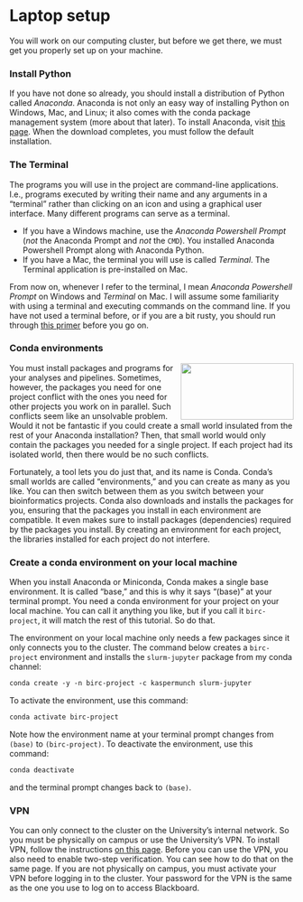 
# Laptop setup

You will work on our computing cluster, but before we get there, we must get you properly set up on your machine.

### Install Python

If you have not done so already, you should install a distribution of Python called *Anaconda*. Anaconda is not only an easy way of installing Python on Windows, Mac, and Linux; it also comes with the conda package management system (more about that later). To install Anaconda, visit  [this page](https://www.anaconda.com/download). When the download completes, you must follow the default installation.

### The Terminal

The programs you will use in the project are command-line applications. I.e., programs executed by writing their name and any arguments in a "terminal" rather than clicking on an icon and using a graphical user interface. Many different programs can serve as a terminal.

- If you have a Windows machine, use the *Anaconda Powershell Prompt* (*not* the Anaconda Prompt and *not* the `CMD`). You installed Anaconda Powershell Prompt along with Anaconda Python. 
- If you have a Mac, the terminal you will use is called *Terminal*. The Terminal application is pre-installed on Mac. 

From now on, whenever I refer to the terminal, I mean *Anaconda Powershell Prompt* on Windows and *Terminal* on Mac. I will assume some familiarity with using a terminal and executing commands on the command line. If you have not used a terminal before, or if you are a bit rusty, you should run through [this primer](https://lifehacker.com/5633909/who-needs-a-mouse-learn-to-use-the-command-line-for-almost-anything) before you go on.

### Conda environments

<img src="https://docs.conda.io/en/latest/_images/conda_logo.svg" align="right" width="200" height="100" />

You must install packages and programs for your analyses and pipelines. Sometimes, however, the packages you need for one project conflict with the ones you need for other projects you work on in parallel. Such conflicts seem like an unsolvable problem. Would it not be fantastic if you could create a small world insulated from the rest of your Anaconda installation? Then, that small world would only contain the packages you needed for a single project. If each project had its isolated world, then there would be no such conflicts. 

Fortunately, a tool lets you do just that, and its name is Conda. Conda's small worlds are called "environments," and you can create as many as you like. You can then switch between them as you switch between your bioinformatics projects. Conda also downloads and installs the packages for you, ensuring that the packages you install in each environment are compatible. It even makes sure to install packages (dependencies) required by the packages you install. By creating an environment for each project, the libraries installed for each project do not interfere.

### Create a conda environment on your local machine

When you install Anaconda or Miniconda, Conda makes a single base environment. It is called "base," and this is why it says "(base)" at your terminal prompt. You need a conda environment for your project on your local machine. You can call it anything you like, but if you call it `birc-project`, it will match the rest of this tutorial. So do that.

The environment on your local machine only needs a few packages since it only connects you to the cluster. The command below creates a `birc-project` environment and installs the `slurm-jupyter` package from my conda channel:

```txt
conda create -y -n birc-project -c kaspermunch slurm-jupyter
```

To activate the environment, use this command:

```txt
conda activate birc-project
```

Note how the environment name at your terminal prompt changes from `(base)` to `(birc-project)`. To deactivate the environment, use this command:

```txt
conda deactivate
```

and the terminal prompt changes back to `(base)`.

### VPN

You can only connect to the cluster on the University's internal network. So you must be physically on campus or use the University's VPN. To install VPN, follow the instructions [on this page](https://studerende.au.dk/it-support/vpn/). Before you can use the VPN, you also need to enable two-step verification. You can see how to do that on the same page. If you are not physically on campus, you must activate your VPN before logging in to the cluster. Your password for the VPN is the same as the one you use to log on to access Blackboard.


